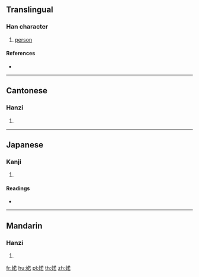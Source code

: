 ==Translingual==

===Han character===
{{Han char|rn=38|rad=女|as=09|sn=12|four=44464|canj=VTKR|ids=⿰女若}}

# [[person]]

====References====
* {{Han ref|kx=0266.030|dkj=06464|dj=0533.110|hdz=21056.040|uh=5A7C|ud=23164|bh=D8BD|bd=55485}}

----

==Cantonese==

===Hanzi===
{{yue-hanzi|jyut=[[coek3]]|y=cheuk3}}

# {{defn|lang=yue|sort=女09}}

----

==Japanese==

===Kanji===
{{ja-kanji|grade=|rs=女09}}

# {{defn|lang=ja|sort=女09}}

====Readings====
* {{ja-readings|on=[[しゃく]] (shaku), [[じ]] (ji), [[に]] (ni), [[じゃ]] (ja), [[にゅう]] (nyū)|kun=}}

----

==Mandarin==

===Hanzi===
{{cmn-hanzi|pin=[[chuò]] ([[chuo4]]), [[ruò]] ([[ruo4]])|wg=ch'o<sup>4</sup>, jo<sup>4</sup>}}

# {{defn|lang=cmn|sort=女09}}

[[fr:婼]]
[[hu:婼]]
[[pl:婼]]
[[th:婼]]
[[zh:婼]]